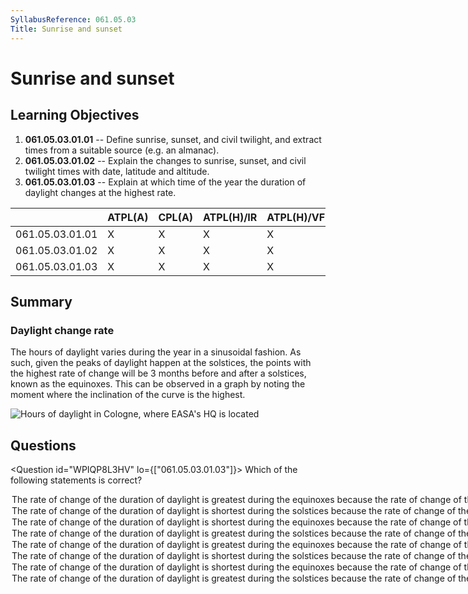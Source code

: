 ```yaml
---
SyllabusReference: 061.05.03
Title: Sunrise and sunset
---
```


# Sunrise and sunset

## Learning Objectives

1.  **061.05.03.01.01** -- Define sunrise, sunset, and civil twilight, and
    extract times from a suitable source (e.g. an almanac).
2.  **061.05.03.01.02** -- Explain the changes to sunrise, sunset, and civil
    twilight times with date, latitude and altitude.
3.  **061.05.03.01.03** -- Explain at which time of the year the duration of
    daylight changes at the highest rate.

|                 | ATPL(A) | CPL(A) | ATPL(H)/IR | ATPL(H)/VFR | CPL(H) | IR | CBIR(A) |
| --------------- | ------- | ------ | ---------- | ----------- | ------ | -- | ------- |
| 061.05.03.01.01 | X       | X      | X          | X           | X      |    |         |
| 061.05.03.01.02 | X       | X      | X          | X           | X      |    |         |
| 061.05.03.01.03 | X       | X      | X          | X           | X      |    |         |

## Summary

### Daylight change rate

The hours of daylight varies during the year in a sinusoidal fashion. As such,
given the peaks of daylight happen at the solstices, the points with the highest
rate of change will be 3 months before and after a solstices, known as the
equinoxes. This can be observed in a graph by noting the moment where the
inclination of the curve is the highest.

![Hours of daylight in Cologne, where EASA's HQ is located](images/061.05.03-01)

## Questions

<Question id="WPIQP8L3HV" lo={["061.05.03.01.03"]}>
  <Text variant="oneCorrect">
    Which of the following statements is correct?
  </Text>

  <Option key="1" subject={[[]]}>
    The rate of change of the duration of daylight is greatest during the
    equinoxes because the rate of change of the duration of daylight is directly
    proportional to the declination of the sun.
  </Option>

  <Option key="2" subject={[[]]}>
    The rate of change of the duration of daylight is shortest during the
    solstices because the rate of change of the duration of daylight is directly
    proportional to the declination of the sun.
  </Option>

  <Option key="1">
    The rate of change of the duration of daylight is shortest during the
    equinoxes because the rate of change of the duration of daylight is directly
    proportional to the declination of the sun.
  </Option>

  <Option key="2">
    The rate of change of the duration of daylight is greatest during the
    solstices because the rate of change of the duration of daylight is directly
    proportional to the declination of the sun.
  </Option>

  <Option key="1">
    The rate of change of the duration of daylight is greatest during the
    equinoxes because the rate of change of the duration of daylight is
    inversely proportional to the declination of the sun.
  </Option>

  <Option key="2">
    The rate of change of the duration of daylight is shortest during the
    solstices because the rate of change of the duration of daylight is
    inversely proportional to the declination of the sun.
  </Option>

  <Option key="1">
    The rate of change of the duration of daylight is shortest during the
    equinoxes because the rate of change of the duration of daylight is
    inversely proportional to the declination of the sun.
  </Option>

  <Option key="2">
    The rate of change of the duration of daylight is greatest during the
    solstices because the rate of change of the duration of daylight is
    inversely proportional to the declination of the sun.
  </Option>
</Question>
